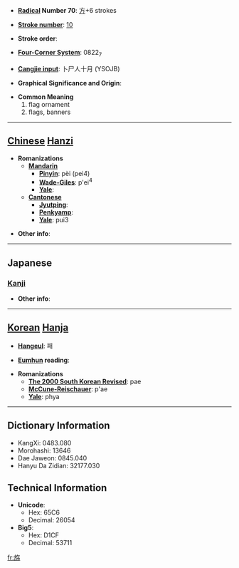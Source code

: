 * '''[[Wiktionary:Chinese radical index| Radical]] Number 70''': [[Wiktionary:Chinese radical index 方|方]]+6 strokes

* '''[[Wiktionary:Chinese total strokes index|Stroke number]]''': [[Wiktionary:Chinese total strokes index 10|10]]

* '''Stroke order''': 

* '''[[Wiktionary:Chinese four corner index|Four-Corner System]]''': 0822<sub>7</sub>

* '''[[Wiktionary:Chinese Cangjie index|Cangjie input]]''': 卜尸人十月 (YSOJB)

* '''Graphical Significance and Origin''': 

* '''Common Meaning'''
*#flag ornament
*# flags, banners


----

== [[Chinese]] [[Hanzi]] ==

* '''Romanizations'''
** '''[[Mandarin]]'''
*** '''[[Pinyin]]''': pèi (pei4)
*** '''[[Wade-Giles]]''': p'ei<sup>4</sup>
*** '''[[Yale]]''': 
** '''[[Cantonese]]'''
*** '''[[Jyutping]]''':
*** '''[[Penkyamp]]''': 
*** '''[[Yale]]''': pui3

* '''Other info''': 

----

==Japanese==
===[[Kanji]]===
{{kanji|on readings=[[はい]] (hai)
|kun readings=[[はた]] (hata)
}}

* '''Other info''':  

----

== [[Korean]] [[Hanja]] ==

* '''[[Hangeul]]''': 패

* '''[[Eumhun]] reading''': 

* '''Romanizations'''
** '''[[The 2000 South Korean Revised Romanization|The 2000 South Korean Revised]]''': pae
** '''[[McCune-Reischauer]]''': p'ae
** '''[[Yale]]''': phya

----

== Dictionary Information ==

* KangXi: 0483.080
* Morohashi: 13646
* Dae Jaweon: 0845.040
* Hanyu Da Zidian: 32177.030

== Technical Information ==

* '''Unicode''':
** Hex: 65C6
** Decimal: 26054
* '''Big5''':
** Hex: D1CF
** Decimal: 53711

[[fr:旆]]